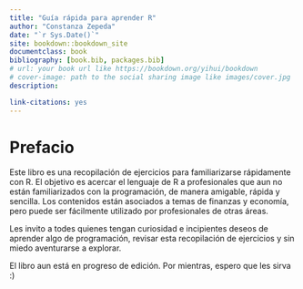 ```yaml
--- 
title: "Guía rápida para aprender R"
author: "Constanza Zepeda"
date: "`r Sys.Date()`"
site: bookdown::bookdown_site
documentclass: book
bibliography: [book.bib, packages.bib]
# url: your book url like https://bookdown.org/yihui/bookdown
# cover-image: path to the social sharing image like images/cover.jpg
description: 

link-citations: yes
---
```



# Prefacio {-}


Este libro es una recopilación de ejercicios para familiarizarse rápidamente con R. El objetivo es acercar el lenguaje de R a profesionales que aun no están familiarizados con la programación, de manera amigable, rápida y sencilla. Los contenidos están asociados a temas de finanzas y economía, pero puede ser fácilmente utilizado por profesionales de otras áreas.

Les invito a todes quienes tengan curiosidad e incipientes deseos de aprender algo de programación, revisar esta recopilación de ejercicios y sin miedo aventurarse a explorar.

El libro aun está en progreso de edición. Por mientras, espero que les sirva :)

